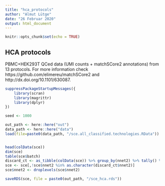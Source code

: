 ```yaml
---
title: "hca_protocols"
author: "Almut Lütge"
date: "26 Februar 2020"
output: html_document
---
```


```r
knitr::opts_chunk$set(echo = TRUE)
```

## HCA protocols

PBMC+HEK293T QCed data (UMI counts + matchSCore2 annotations) from 13 protocols.
For more information check https://github.com/elimereu/matchSCore2 and  http://dx.doi.org/10.1101/630087.

```r
suppressPackageStartupMessages({
    library(scran)
    library(magrittr)
    library(dplyr)
})

seed <- 1000
```


```r
out_path <- here::here("out")
data_path <- here::here("data")
load(file=paste0(data_path, "/sce.all_classified.technologies.RData"))


head(colData(sce))
dim(sce)
table(sce$batch)
discard_ct <- as_tibble(colData(sce)) %>% group_by(nnet2) %>% tally() %>% filter(n < 50)
sce <- sce[,!sce$nnet2 %in% as.character(discard_ct$nnet2)]
sce$nnet2 <- droplevels(sce$nnet2) 

saveRDS(sce, file = paste0(out_path, "/sce_hca.rds"))
```

